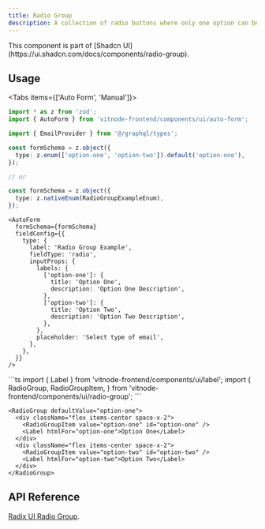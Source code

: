 ```yaml
---
title: Radio Group
description: A collection of radio buttons where only one option can be selected at a time, ensuring mutual exclusivity.
---
```


<Callout title="Shadcn UI">
  This component is part of [Shadcn
  UI](https://ui.shadcn.com/docs/components/radio-group).
</Callout>

## Usage


<Tabs items={['Auto Form', 'Manual']}>
  <Tab value="Auto Form">
```ts
import * as z from 'zod';
import { AutoForm } from 'vitnode-frontend/components/ui/auto-form';

import { EmailProvider } from '@/graphql/types';
```

```ts
const formSchema = z.object({
  type: z.enum(['option-one', 'option-two']).default('option-one'),
});

// or

const formSchema = z.object({
  type: z.nativeEnum(RadioGroupExampleEnum),
});
```

```tsx
<AutoForm
  formSchema={formSchema}
  fieldConfig={{
    type: {
      label: 'Radio Group Example',
      fieldType: 'radio',
      inputProps: {
        labels: {
          ['option-one']: {
            title: 'Option One',
            description: 'Option One Description',
          },
          ['option-two']: {
            title: 'Option Two',
            description: 'Option Two Description',
          },
        },
        placeholder: 'Select type of email',
      },
    },
  }}
/>
```

  </Tab>

  <Tab value="Manual">
```ts
import { Label } from 'vitnode-frontend/components/ui/label';
import {
  RadioGroup,
  RadioGroupItem,
} from 'vitnode-frontend/components/ui/radio-group';
```

```tsx
<RadioGroup defaultValue="option-one">
  <div className="flex items-center space-x-2">
    <RadioGroupItem value="option-one" id="option-one" />
    <Label htmlFor="option-one">Option One</Label>
  </div>
  <div className="flex items-center space-x-2">
    <RadioGroupItem value="option-two" id="option-two" />
    <Label htmlFor="option-two">Option Two</Label>
  </div>
</RadioGroup>
```

  </Tab>
</Tabs>

## API Reference

[Radix UI Radio Group](https://www.radix-ui.com/primitives/docs/components/radio-group#api-reference).
